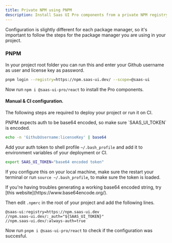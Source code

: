 ```yaml
---
title: Private NPM using PNPM
description: Install Saas UI Pro components from a private NPM registry.
---
```


<Info>
  Configuration is slightly different for each package manager, so it's
  important to follow the steps for the package manager you are using in your
  project.
</Info>

### PNPM

In your project root folder you can run this and enter your Github username as user and license key as password.

```bash
pnpm login --registry=https://npm.saas-ui.dev/ --scope=@saas-ui
```

Now run `npm i @saas-ui-pro/react` to install the Pro components.

#### Manual & CI configuration.

The following steps are required to deploy your project or run it on CI.

<Info>
  PNPM expects auth to be base64 encoded, so make sure `SAAS_UI_TOKEN` is
  encoded.
</Info>

```bash
echo -n 'GithubUsername:licenseKey' | base64
```

Add your auth token to shell profile `~/.bash_profile` and add it to environment variables of your deployment or CI.

```bash
export SAAS_UI_TOKEN="base64 encoded token"
```

If you configure this on your local machine, make sure the restart your terminal
or run `source ~/.bash_profile`, to make sure the token is loaded.

<Info>
  If you're having troubles generating a working base64 encoded string, try
  [this website](https://www.base64encode.org/).
</Info>

Then edit `.npmrc` in the root of your project and add the following lines.

```
@saas-ui:registry=https://npm.saas-ui.dev
//npm.saas-ui.dev/:_auth="${SAAS_UI_TOKEN}"
//npm.saas-ui.dev/:always-auth=true
```

Now run `pnpm i @saas-ui-pro/react` to check if the configuration was succesful.
